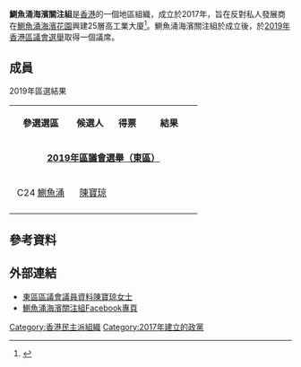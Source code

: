 {{Refimprove|time=2020-11-24T11:19:13+00:00}}
{{香港政黨表
|中文名稱=鰂魚涌海濱關注組
|英文名稱=
|黨徽文件名 =
|色彩編碼= #ccfffe
|組織形式=
|註冊編號=
|創立=2017年
|總部=
|黨員人數=
|象徵顏色= {{color box|#ccfffe}}
|政黨口號=守護海濱長廊，共議三贏方案
|立法會議席={{Infobox political party/seats|0|70|hex=#ccfffe}}
|區議會議席={{Infobox political party/seats|0|479|hex=#ccfffe}}
|政治派系= [[民主派_(香港)|民主派]]
|意識形態= [[中間偏左|中間偏左]]
|政治立場= [[社會自由主義|社會自由主義]]<br />[[進步主義|進步主義]]<br>[[參與式民主|參與式民主]]
|網站={{facebook|qbwaterfront}} 
}}

'''鰂魚涌海濱關注組'''是[[香港|香港]]的一個地區組織，成立於2017年，旨在反對私人發展商在[[鰂魚涌海濱花園|鰂魚涌海濱花園]]興建25層高工業大廈<ref>{{cite news |title=擬建工廈閘斷鰂魚涌海濱長廊 發展局介入初步達成原址換地 |url=https://hk.appledaily.com/local/20180706/WCTM4647VMGENIUN4IX6NNNNCA/ |work=蘋果日報 |date=2018-07-06 |accessdate=2020-11-17 |archive-date=2020-08-11 |archive-url=https://web.archive.org/web/20200811041418/https://hk.appledaily.com/local/20180706/WCTM4647VMGENIUN4IX6NNNNCA/ |dead-url=yes }}</ref>。鰂魚涌海濱關注組於成立後，於[[2019年香港區議會選舉|2019年香港區議會選舉]]取得一個議席。

==成員==
;2019年區選結果
{|class="wikitable" width="30%"
|- style="background:cornflowerblue; color:white" align=center
|align=center style="width:30%"|'''參選選區'''||style="width:20%"|'''候選人'''||style="width:20%"|'''得票'''||style="width:20%"|'''結果'''
|-
|colspan="4" align=center |'''[[2019年香港區議會選舉結果#東區|2019年區議會選舉（東區）]]'''
|-
|align=center |C24 [[鰂魚涌_(選區)|鰂魚涌]] || align=center |[[陳寶琼|陳寶琼]]||{{yes|2,700票}} || {{yes|{{tick}} 當選}}
|-
|}

==參考資料==
{{reflist}}

==外部連結==
*[https://www.districtcouncils.gov.hk/east/tc_chi/members/info/dc_member_list_detail.php?member_id=2655 東區區議會議員資料陳寶琼女士]{{Wayback|url=https://www.districtcouncils.gov.hk/east/tc_chi/members/info/dc_member_list_detail.php?member_id=2655 |date=20210313060319 }}
*[https://www.facebook.com/qbwaterfront 鰂魚涌海濱關注組Facebook專頁]{{Wayback|url=https://www.facebook.com/qbwaterfront |date=20191123052157 }}

{{香港政黨}}
[[Category:香港民主派組織|Category:香港民主派組織]]
[[Category:2017年建立的政黨|Category:2017年建立的政黨]]
{{politic-stub}}